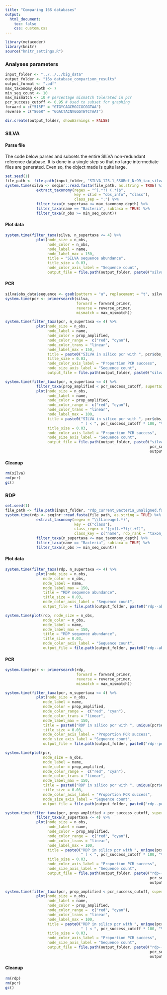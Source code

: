 ```yaml
---
title: "Comparing 16S databases"
output:
  html_document:
    toc: false
    css: custom.css
---
```


```r
library(metacoder)
library(knitr)
source("knitr_settings.R")
```

### Analyses parameters

```r
input_folder <- "../../../big_data"
output_folder <- "16s_database_comparison_results"
output_format <- ".pdf"
max_taxonomy_depth <- 7
min_seq_count <- 10
max_mismatch <- 10 # percentage mismatch tolerated in pcr
pcr_success_cutoff <- 0.95 # Used to subset for graphing
forward = c("515F" = "GTGYCAGCMGCCGCGGTAA")
reverse = c("806R" = "GGACTACNVGGGTWTCTAAT")
```

```r
dir.create(output_folder, showWarnings = FALSE)
```


### SILVA

#### Parse file

The code below parses and subsets the entire SILVA non-redundant reference database.
It is done in a single step so that no large intermediate files are generated.
Even so, the object made is quite large.

```r
set.seed(1)
file_path <- file.path(input_folder, "SILVA_123.1_SSURef_Nr99_tax_silva.fasta")
system.time(silva <- seqinr::read.fasta(file_path, as.string = TRUE) %>%
              extract_taxonomy(regex = "^(.*?) (.*)$",
                               key = c(id = "obs_info", "class"),
                               class_sep = ";") %>% 
              filter_taxa(n_supertaxa <= max_taxonomy_depth) %>%
              filter_taxa(name == "Bacteria", subtaxa = TRUE) %>%
              filter_taxa(n_obs >= min_seq_count))
```

#### Plot data

```r
system.time(filter_taxa(silva, n_supertaxa <= 4) %>%
              plot(node_size = n_obs,
                   node_color = n_obs,
                   node_label = name,
                   node_label_max = 150,
                   title = "SILVA sequence abundance",
                   title_size = 0.03,
                   node_color_axis_label = "Sequence count",
                   output_file = file.path(output_folder, paste0("silva--abundance_rank_5", output_format))))
```

#### PCR

```r
silva$obs_data$sequence <- gsub(pattern = "u", replacement = "t", silva$obs_data$sequence)
system.time(pcr <- primersearch(silva,
                                forward = forward_primer,
                                reverse = reverse_primer,
                                mismatch = max_mismatch))
```

```r
system.time(filter_taxa(pcr, n_supertaxa <= 4) %>%
              plot(node_size = n_obs,
                   node_label = name,
                   node_color = prop_amplified,
                   node_color_range =  c("red", "cyan"),
                   node_color_trans = "linear",
                   node_label_max = 150,
                   title = paste0("SILVA in silico pcr with ", pcr$obs_data$pair_name[1]),
                   title_size = 0.03,
                   node_color_axis_label = "Proportion PCR success",
                   node_size_axis_label = "Sequence count",
                   output_file = file.path(output_folder, paste0("silva--pcr_all_rank_5", output_format))))
```

```r
system.time(filter_taxa(pcr, n_supertaxa <= 4) %>%
              filter_taxa(prop_amplified < pcr_success_cutoff, supertaxa = TRUE) %>%
              plot(node_size = n_obs,
                   node_label = name,
                   node_color = prop_amplified,
                   node_color_range =  c("red", "cyan"),
                   node_color_trans = "linear",
                   node_label_max = 100,
                   title = paste0("SILVA in silico pcr with ", pcr$obs_data$pair_name[1], 
                                  " ( < ", pcr_success_cutoff * 100, "%)"),
                   title_size = 0.03,
                   node_color_axis_label = "Proportion PCR success",
                   node_size_axis_label = "Sequence count",
                   output_file = file.path(output_folder, paste0("silva--pcr_rank_5_less_than_", 
                                                                 pcr_success_cutoff * 100, 
                                                                 output_format))))
```

#### Cleanup

```r
rm(silva)
rm(pcr)
gc()
```




### RDP

```r
set.seed(1)
file_path <- file.path(input_folder, "rdp_current_Bacteria_unaligned.fa")
system.time(rdp <- seqinr::read.fasta(file_path, as.string = TRUE) %>% 
              extract_taxonomy(regex = "\\tLineage(.*)",
                               key = c("class"),
                               class_regex = "[;=](.+?);(.+?)",
                               class_key = c("name", rdp_rank = "taxon_info")) %>% 
              filter_taxa(n_supertaxa <= max_taxonomy_depth) %>%
              filter_taxa(name == "Bacteria", subtaxa = TRUE) %>%
              filter_taxa(n_obs >= min_seq_count))
```


#### Plot data

```r
system.time(filter_taxa(rdp, n_supertaxa <= 4) %>%
              plot(node_size = n_obs,
                 node_color = n_obs,
                 node_label = name,
                 node_label_max = 150,
                 title = "RDP sequence abundance",
                 title_size = 0.03,
                 node_color_axis_label = "Sequence count",
                 output_file = file.path(output_folder, paste0("rdp--abundance_rank_5", output_format))))
```


```r
system.time(plot(rdp, node_size = n_obs,
                 node_color = n_obs,
                 node_label = name,
                 node_label_max = 150,
                 title = "RDP sequence abundance",
                 title_size = 0.03,
                 node_color_axis_label = "Sequence count",
                 output_file = file.path(output_folder, paste0("rdp--abundance_all_taxa", output_format))))
```


#### PCR

```r
system.time(pcr <- primersearch(rdp,
                                forward = forward_primer,
                                reverse = reverse_primer,
                                mismatch = max_mismatch))
```

```r
system.time(filter_taxa(pcr, n_supertaxa <= 4) %>%
              plot(node_size = n_obs,
                 node_label = name,
                 node_color = prop_amplified,
                 node_color_range =  c("red", "cyan"),
                 node_color_trans = "linear",
                 node_label_max = 150,
                 title = paste0("RDP in silico pcr with ", unique(pcr$obs_data$pair_name)[2]),
                 title_size = 0.03,
                 node_color_axis_label = "Proportion PCR success",
                 node_size_axis_label = "Sequence count",
                 output_file = file.path(output_folder, paste0("rdp--pcr_rank_5", output_format))))
```

```r
system.time(plot(pcr,
                 node_size = n_obs,
                 node_label = name,
                 node_color = prop_amplified,
                 node_color_range =  c("red", "cyan"),
                 node_color_trans = "linear",
                 node_label_max = 150,
                 title = paste0("RDP in silico pcr with ", unique(pcr$obs_data$pair_name)[2]),
                 title_size = 0.03,
                 node_color_axis_label = "Proportion PCR success",
                 node_size_axis_label = "Sequence count",
                 output_file = file.path(output_folder, paste0("rdp--pcr_all_taxa", output_format))))
```



```r
system.time(filter_taxa(pcr, prop_amplified < pcr_success_cutoff, supertaxa = TRUE) %>%
              filter_taxa(n_supertaxa <= 4) %>%
              plot(node_size = n_obs,
                   node_label = name,
                   node_color = prop_amplified,
                   node_color_range =  c("red", "cyan"),
                   node_color_trans = "linear",
                   node_label_max = 100,
                   title = paste0("RDP in silico pcr with ", unique(pcr$obs_data$pair_name)[2], 
                                  " ( < ", pcr_success_cutoff * 100, "%)"),
                   title_size = 0.03,
                   node_color_axis_label = "Proportion PCR success",
                   node_size_axis_label = "Sequence count",
                   output_file = file.path(output_folder, paste0("rdp--pcr_rank_5_less_than_", 
                                                                 pcr_success_cutoff * 100, 
                                                                 output_format))))
```


```r
system.time(filter_taxa(pcr, prop_amplified < pcr_success_cutoff, supertaxa = TRUE) %>%
              plot(node_size = n_obs,
                   node_label = name,
                   node_color = prop_amplified,
                   node_color_range =  c("red", "cyan"),
                   node_color_trans = "linear",
                   node_label_max = 100,
                   title = paste0("RDP in silico pcr with ", unique(pcr$obs_data$pair_name)[2], 
                                  " ( < ", pcr_success_cutoff * 100, "%)"),
                   title_size = 0.03,
                   node_color_axis_label = "Proportion PCR success",
                   node_size_axis_label = "Sequence count",
                   output_file = file.path(output_folder, paste0("rdp--pcr_all_taxa_less_than_", 
                                                                 pcr_success_cutoff * 100, 
                                                                 output_format))))
```


#### Cleanup

```r
rm(rdp)
rm(pcr)
gc()
```

